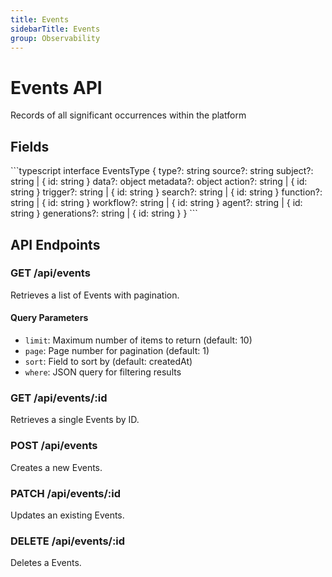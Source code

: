 ```yaml
---
title: Events
sidebarTitle: Events
group: Observability
---
```



# Events API

Records of all significant occurrences within the platform

## Fields

<TSDoc>
```typescript
interface EventsType {
  type?: string
  source?: string
  subject?: string | { id: string }
  data?: object
  metadata?: object
  action?: string | { id: string }
  trigger?: string | { id: string }
  search?: string | { id: string }
  function?: string | { id: string }
  workflow?: string | { id: string }
  agent?: string | { id: string }
  generations?: string | { id: string }
}
```
</TSDoc>


## API Endpoints

### GET /api/events
Retrieves a list of Events with pagination.

#### Query Parameters
- `limit`: Maximum number of items to return (default: 10)
- `page`: Page number for pagination (default: 1)
- `sort`: Field to sort by (default: createdAt)
- `where`: JSON query for filtering results

### GET /api/events/:id
Retrieves a single Events by ID.

### POST /api/events
Creates a new Events.

### PATCH /api/events/:id
Updates an existing Events.

### DELETE /api/events/:id
Deletes a Events.

